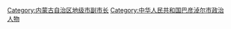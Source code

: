 [[Category:内蒙古自治区地级市副市长|Category:内蒙古自治区地级市副市长]]
[[Category:中华人民共和国巴彦淖尔市政治人物|Category:中华人民共和国巴彦淖尔市政治人物]]